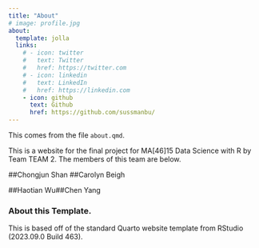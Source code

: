 ```yaml
---
title: "About"
# image: profile.jpg
about:
  template: jolla
  links:
    # - icon: twitter
    #   text: Twitter
    #   href: https://twitter.com
    # - icon: linkedin
    #   text: LinkedIn
    #   href: https://linkedin.com
    - icon: github
      text: Github
      href: https://github.com/sussmanbu/
---
```


This comes from the file `about.qmd`.

This is a website for the final project for MA\[46\]15 Data Science with R by Team TEAM 2. The members of this team are below.

##Chongjun Shan ##Carolyn Beigh

##Haotian Wu##Chen Yang

<!-- Please leave in the information below -->

### About this Template.

This is based off of the standard Quarto website template from RStudio (2023.09.0 Build 463).
